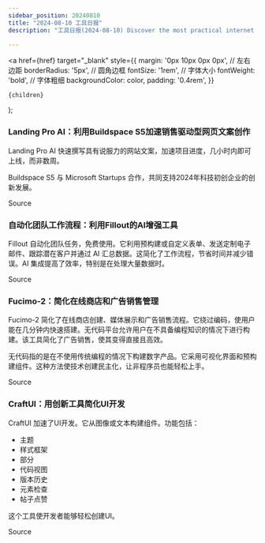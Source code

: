 ```yaml
---
sidebar_position: 20240810
title: "2024-08-10 工具日报"
description: "工具日报(2024-08-10) Discover the most practical internet software, AI tools, and products of 2024 through the Tools Daily!"

---
```



  <a
    href={href}
    target="_blank"
    style={{
      margin: '0px 10px 0px 0px', // 左右边距
      borderRadius: '5px', // 圆角边框
      fontSize: '1rem', // 字体大小
      fontWeight: 'bold', // 字体粗细
      backgroundColor: color,
      padding: '0.4rem',
    }}
  >
    {children}
  </a>
);

### Landing Pro AI：利用Buildspace S5加速销售驱动型网页文案创作

Landing Pro AI 快速撰写具有说服力的网站文案，加速项目进度，几小时内即可上线，而非数周。

Buildspace S5 与 Microsoft Startups 合作，共同支持2024年科技初创企业的创新发展。

<Link href="https://www.producthunt.com/posts/landingpro-ai-buildspace-s5" color="#B0C4DE">Source</Link>

### 自动化团队工作流程：利用Fillout的AI增强工具

Fillout 自动化团队任务，免费使用。它利用预构建或自定义表单、发送定制电子邮件、跟踪潜在客户并通过 AI 汇总数据。这简化了工作流程，节省时间并减少错误。AI 集成提高了效率，特别是在处理大量数据时。

<Link href="https://www.producthunt.com/posts/fillout-workflows" color="#B0C4DE">Source</Link>

### Fucimo-2：简化在线商店和广告销售管理

Fucimo-2 简化了在线商店创建、媒体展示和广告销售流程。它绕过编码，使用户能在几分钟内快速搭建。无代码平台允许用户在不具备编程知识的情况下进行构建。该工具简化了广告销售，使其变得直接且高效。

无代码指的是在不使用传统编程的情况下构建数字产品。它采用可视化界面和预构建组件。这种方法使技术创建民主化，让非程序员也能轻松上手。

<Link href="https://www.producthunt.com/posts/fucimo-2" color="#B0C4DE">Source</Link>

### CraftUI：用创新工具简化UI开发

CraftUI 加速了UI开发。它从图像或文本构建组件。功能包括：

- 主题
- 样式框架
- 部分
- 代码视图
- 版本历史
- 元素检查
- 帖子点赞

这个工具使开发者能够轻松创建UI。

<Link href="https://www.producthunt.com/posts/craftui" color="#B0C4DE">Source</Link>

